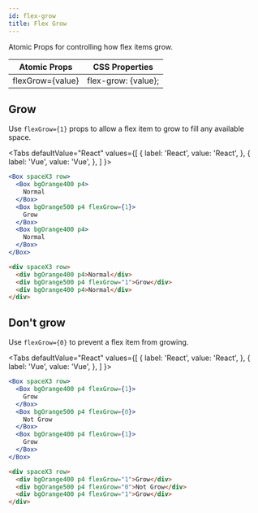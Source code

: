 ```yaml
---
id: flex-grow
title: Flex Grow
---
```



Atomic Props for controlling how flex items grow.

| Atomic Props     | CSS Properties      |
| ---------------- | ------------------- |
| flexGrow={value} | flex-grow: {value}; |

## Grow

Use `flexGrow={1}` props to allow a flex item to grow to fill any available space.

<Tabs
defaultValue="React"
values={[
{ label: 'React', value: 'React', },
{ label: 'Vue', value: 'Vue', },
]
}>
<TabItem value="React">

```jsx live
<Box spaceX3 row>
  <Box bgOrange400 p4>
    Normal
  </Box>
  <Box bgOrange500 p4 flexGrow={1}>
    Grow
  </Box>
  <Box bgOrange400 p4>
    Normal
  </Box>
</Box>
```

</TabItem>
<TabItem value="Vue">

```html
<div spaceX3 row>
  <div bgOrange400 p4>Normal</div>
  <div bgOrange500 p4 flexGrow="1">Grow</div>
  <div bgOrange400 p4>Normal</div>
</div>
```

</TabItem>
</Tabs>

## Don't grow

Use `flexGrow={0}` to prevent a flex item from growing.

<Tabs
defaultValue="React"
values={[
{ label: 'React', value: 'React', },
{ label: 'Vue', value: 'Vue', },
]
}>
<TabItem value="React">

```jsx live
<Box spaceX3 row>
  <Box bgOrange400 p4 flexGrow={1}>
    Grow
  </Box>
  <Box bgOrange500 p4 flexGrow={0}>
    Not Grow
  </Box>
  <Box bgOrange400 p4 flexGrow={1}>
    Grow
  </Box>
</Box>
```

</TabItem>
<TabItem value="Vue">

```html
<div spaceX3 row>
  <div bgOrange400 p4 flexGrow="1">Grow</div>
  <div bgOrange500 p4 flexGrow="0">Not Grow</div>
  <div bgOrange400 p4 flexGrow="1">Grow</div>
</div>
```

</TabItem>
</Tabs>
